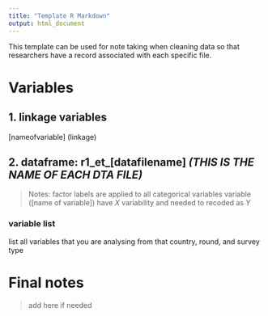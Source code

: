 ```yaml
---
title: "Template R Markdown"
output: html_document
---
```

This template can be used for note taking when cleaning data so that researchers have a record associated with each specific file.

# Variables 

## 1. linkage variables
[nameofvariable] (linkage)

## 2. dataframe: r1_et_[datafilename] *(THIS IS THE NAME OF EACH DTA FILE)*

> Notes: 
> factor labels are applied to all categorical variables
> variable ([name of variable]) have *X* variability and needed to recoded as *Y*

### variable list
list all variables that you are analysing from that country, round, and survey type

# Final notes
> add here if needed 
